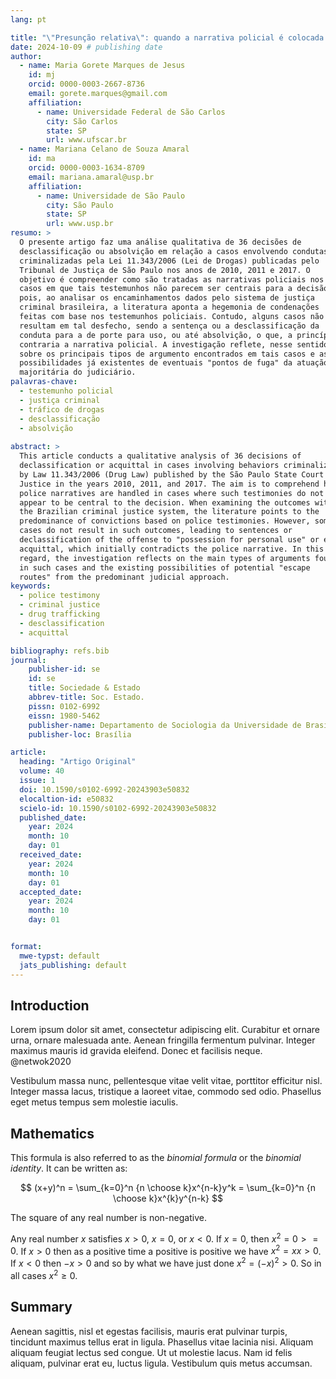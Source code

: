 ```yaml
---
lang: pt

title: "\"Presunção relativa\": quando a narrativa policial é colocada à prova nos processos de tráfico de drogas"
date: 2024-10-09 # publishing date
author:
  - name: Maria Gorete Marques de Jesus
    id: mj
    orcid: 0000-0003-2667-8736
    email: gorete.marques@gmail.com
    affiliation: 
      - name: Universidade Federal de São Carlos
        city: São Carlos
        state: SP
        url: www.ufscar.br
  - name: Mariana Celano de Souza Amaral
    id: ma
    orcid: 0000-0003-1634-8709
    email: mariana.amaral@usp.br
    affiliation: 
      - name: Universidade de São Paulo
        city: São Paulo
        state: SP
        url: www.usp.br
resumo: >
  O presente artigo faz uma análise qualitativa de 36 decisões de
  desclassificação ou absolvição em relação a casos envolvendo condutas
  criminalizadas pela Lei 11.343/2006 (Lei de Drogas) publicadas pelo
  Tribunal de Justiça de São Paulo nos anos de 2010, 2011 e 2017. O
  objetivo é compreender como são tratadas as narrativas policiais nos
  casos em que tais testemunhos não parecem ser centrais para a decisão,
  pois, ao analisar os encaminhamentos dados pelo sistema de justiça
  criminal brasileira, a literatura aponta a hegemonia de condenações
  feitas com base nos testemunhos policiais. Contudo, alguns casos não
  resultam em tal desfecho, sendo a sentença ou a desclassificação da
  conduta para a de porte para uso, ou até absolvição, o que, a princípio,
  contraria a narrativa policial. A investigação reflete, nesse sentido,
  sobre os principais tipos de argumento encontrados em tais casos e as
  possibilidades já existentes de eventuais "pontos de fuga" da atuação
  majoritária do judiciário.
palavras-chave: 
  - testemunho policial
  - justiça criminal
  - tráfico de drogas
  - desclassificação
  - absolvição
  
abstract: > 
  This article conducts a qualitative analysis of 36 decisions of
  declassification or acquittal in cases involving behaviors criminalized
  by Law 11.343/2006 (Drug Law) published by the São Paulo State Court of
  Justice in the years 2010, 2011, and 2017. The aim is to comprehend how
  police narratives are handled in cases where such testimonies do not
  appear to be central to the decision. When examining the outcomes within
  the Brazilian criminal justice system, the literature points to the
  predominance of convictions based on police testimonies. However, some
  cases do not result in such outcomes, leading to sentences or
  declassification of the offense to "possession for personal use" or even
  acquittal, which initially contradicts the police narrative. In this
  regard, the investigation reflects on the main types of arguments found
  in such cases and the existing possibilities of potential "escape
  routes" from the predominant judicial approach.
keywords:
  - police testimony
  - criminal justice
  - drug trafficking
  - desclassification
  - acquittal

bibliography: refs.bib
journal:
    publisher-id: se
    id: se
    title: Sociedade & Estado
    abbrev-title: Soc. Estado.
    pissn: 0102-6992
    eissn: 1980-5462
    publisher-name: Departamento de Sociologia da Universidade de Brasília
    publisher-loc: Brasília

article:
  heading: "Artigo Original"
  volume: 40
  issue: 1
  doi: 10.1590/s0102-6992-20243903e50832
  elocaltion-id: e50832
  scielo-id: 10.1590/s0102-6992-20243903e50832
  published_date:
    year: 2024
    month: 10
    day: 01
  received_date:
    year: 2024
    month: 10
    day: 01
  accepted_date:
    year: 2024
    month: 10
    day: 01


format:
  mwe-typst: default
  jats_publishing: default
---
```


## Introduction

Lorem ipsum dolor sit amet, consectetur adipiscing elit. Curabitur et ornare urna, ornare malesuada ante. Aenean fringilla fermentum pulvinar. Integer maximus mauris id gravida eleifend. Donec et facilisis neque. @netwok2020

Vestibulum massa nunc, pellentesque vitae velit vitae, porttitor efficitur nisl. Integer massa lacus, tristique a laoreet vitae, commodo sed odio. Phasellus eget metus tempus sem molestie iaculis. 

## Mathematics

This formula is also referred to as the _binomial formula_ or the _binomial identity_. It can be written as:

$$
(x+y)^n = \sum_{k=0}^n {n \choose k}x^{n-k}y^k = \sum_{k=0}^n {n \choose k}x^{k}y^{n-k}
$$

::: {.ams-theorem numbered="true"}
The square of any real number is non-negative.
:::

::: {.ams-proof}
Any real number $x$ satisfies $x > 0$, $x = 0$, or $x < 0$. If $x = 0$,
then $x^2 = 0 >= 0$. If $x > 0$ then as a positive time a positive is
positive we have $x^2 = x x > 0$. If $x < 0$ then $−x > 0$ and so by
what we have just done $x^2 = (−x)^2 > 0$. So in all cases $x^2 ≥ 0$.
:::

## Summary

Aenean sagittis, nisl et egestas facilisis, mauris erat pulvinar turpis, tincidunt maximus tellus erat in ligula. Phasellus vitae lacinia nisi. Aliquam aliquam feugiat lectus sed congue. Ut ut molestie lacus. Nam id felis aliquam, pulvinar erat eu, luctus ligula. Vestibulum quis metus accumsan.